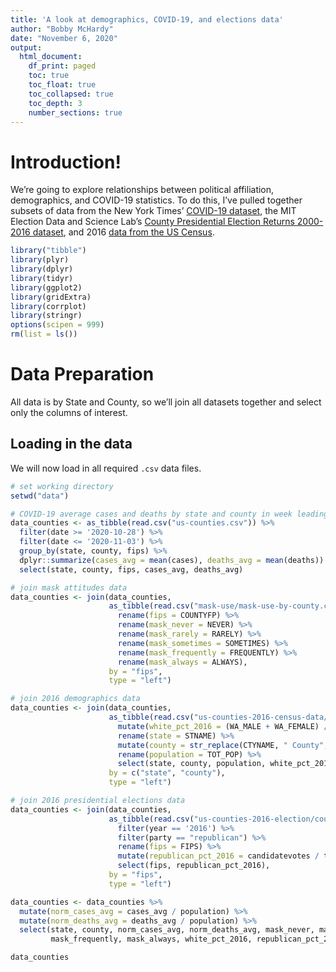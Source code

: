 ```yaml
---
title: 'A look at demographics, COVID-19, and elections data'
author: "Bobby McHardy"
date: "November 6, 2020"
output:
  html_document:
    df_print: paged
    toc: true
    toc_float: true
    toc_collapsed: true
    toc_depth: 3
    number_sections: true
---
```



# Introduction!

We're going to explore relationships between political affiliation, demographics, and COVID-19 statistics. To do this, I've pulled together subsets of data from the New York Times' [COVID-19 dataset](https://github.com/nytimes/covid-19-data), the MIT Election Data and Science Lab's [County Presidential Election Returns 2000-2016 dataset](https://doi.org/10.7910/DVN/VOQCHQ), and 2016 [data from the US Census](https://www2.census.gov/programs-surveys/popest/datasets/2010-2019/counties/asrh/).

```r
library("tibble")
library(plyr)
library(dplyr)
library(tidyr)
library(ggplot2)
library(gridExtra)
library(corrplot)
library(stringr)
options(scipen = 999)
rm(list = ls())
```

# Data Preparation

All data is by State and County, so we'll join all datasets together and select only the columns of interest.

## Loading in the data

We will now load in all required `.csv` data files.

```r
# set working directory
setwd("data")

# COVID-19 average cases and deaths by state and county in week leading up to 2020 election
data_counties <- as_tibble(read.csv("us-counties.csv")) %>%
  filter(date >= '2020-10-28') %>%
  filter(date <= '2020-11-03') %>%
  group_by(state, county, fips) %>%
  dplyr::summarize(cases_avg = mean(cases), deaths_avg = mean(deaths)) %>%
  select(state, county, fips, cases_avg, deaths_avg)

# join mask attitudes data
data_counties <- join(data_counties,
                      as_tibble(read.csv("mask-use/mask-use-by-county.csv")) %>%
                        rename(fips = COUNTYFP) %>%
                        rename(mask_never = NEVER) %>%
                        rename(mask_rarely = RARELY) %>%
                        rename(mask_sometimes = SOMETIMES) %>%
                        rename(mask_frequently = FREQUENTLY) %>%
                        rename(mask_always = ALWAYS),
                      by = "fips",
                      type = "left")

# join 2016 demographics data
data_counties <- join(data_counties,
                      as_tibble(read.csv("us-counties-2016-census-data/cc-est2019-alldata-2016subset.csv")) %>%
                        mutate(white_pct_2016 = (WA_MALE + WA_FEMALE) / TOT_POP) %>%
                        rename(state = STNAME) %>%
                        mutate(county = str_replace(CTYNAME, " County", "")) %>%
                        rename(population = TOT_POP) %>%
                        select(state, county, population, white_pct_2016),
                      by = c("state", "county"),
                      type = "left")

# join 2016 presidential elections data
data_counties <- join(data_counties,
                      as_tibble(read.csv("us-counties-2016-election/countypres_2000-2016.csv")) %>%
                        filter(year == '2016') %>%
                        filter(party == "republican") %>%
                        rename(fips = FIPS) %>%
                        mutate(republican_pct_2016 = candidatevotes / totalvotes) %>%
                        select(fips, republican_pct_2016),
                      by = "fips",
                      type = "left")

data_counties <- data_counties %>%
  mutate(norm_cases_avg = cases_avg / population) %>%
  mutate(norm_deaths_avg = deaths_avg / population) %>%
  select(state, county, norm_cases_avg, norm_deaths_avg, mask_never, mask_rarely, mask_sometimes,
         mask_frequently, mask_always, white_pct_2016, republican_pct_2016)

data_counties
```


